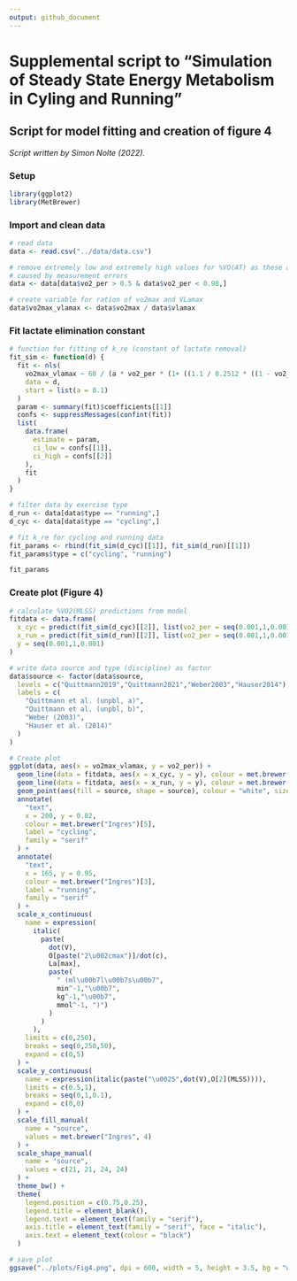 ```yaml
---
output: github_document
---
```


# Supplemental script to "Simulation of Steady State Energy Metabolism in Cyling and Running"

## Script for model fitting and creation of figure 4

*Script written by Simon Nolte (2022).*

### Setup

```r
library(ggplot2)
library(MetBrewer)
```

### Import and clean data

```r
# read data
data <- read.csv("../data/data.csv")

# remove extremely low and extremely high values for %VO(AT) as these are likely
# caused by measurement errors
data <- data[data$vo2_per > 0.5 & data$vo2_per < 0.98,]

# create variable for ration of vo2max and VLamax
data$vo2max_vlamax <- data$vo2max / data$vlamax
```

### Fit lactate elimination constant

```r

# function for fitting of k_re (constant of lactate removal)
fit_sim <- function(d) {
  fit <- nls(
    vo2max_vlamax ~ 60 / (a * vo2_per * (1+ ((1.1 / 0.2512 * ((1 - vo2_per)/ vo2_per)^(1 / 2))^3))), 
    data = d, 
    start = list(a = 0.1)
  )
  param <- summary(fit)$coefficients[[1]]
  confs <- suppressMessages(confint(fit))
  list(
    data.frame(
      estimate = param,
      ci_low = confs[[1]],
      ci_high = confs[[2]]
    ),
    fit
  )
}

# filter data by exercise type
d_run <- data[data$type == "running",]
d_cyc <- data[data$type == "cycling",]

# fit k_re for cycling and running data
fit_params <- rbind(fit_sim(d_cyc)[[1]], fit_sim(d_run)[[1]])
fit_params$type = c("cycling", "running")

fit_params
```

### Create plot (Figure 4)

```r
# calculate %VO2(MLSS) predictions from model
fitdata <- data.frame(
  x_cyc = predict(fit_sim(d_cyc)[[2]], list(vo2_per = seq(0.001,1,0.001))),
  x_run = predict(fit_sim(d_run)[[2]], list(vo2_per = seq(0.001,1,0.001))),
  y = seq(0.001,1,0.001)
)

# write data source and type (discipline) as factor
data$source <- factor(data$source,
  levels = c("Quittmann2019","Quittmann2021","Weber2003","Hauser2014"),
  labels = c(
    "Quittmann et al. (unpbl, a)", 
    "Quittmann et al. (unpbl, b)", 
    "Weber (2003)", 
    "Hauser et al. (2014)"
  )
)

# Create plot
ggplot(data, aes(x = vo2max_vlamax, y = vo2_per)) +
  geom_line(data = fitdata, aes(x = x_cyc, y = y), colour = met.brewer("Ingres")[5]) +
  geom_line(data = fitdata, aes(x = x_run, y = y), colour = met.brewer("Ingres")[3]) +
  geom_point(aes(fill = source, shape = source), colour = "white", size = 2.5) +
  annotate(
    "text",
    x = 200, y = 0.82,
    colour = met.brewer("Ingres")[5],
    label = "cycling",
    family = "serif"
  ) +
  annotate(
    "text",
    x = 165, y = 0.95,
    colour = met.brewer("Ingres")[3],
    label = "running",
    family = "serif"
  ) +
  scale_x_continuous(
    name = expression(
      italic(
        paste(
          dot(V),
          O[paste("2\u002cmax")]/dot(c),
          La[max], 
          paste(
            " (ml\u00b7l\u00b7s\u00b7",
            min^-1,"\u00b7",
            kg^-1,"\u00b7",
            mmol^-1, ")")
          )
        )
      ),
    limits = c(0,250), 
    breaks = seq(0,250,50),
    expand = c(0,5)
  ) +
  scale_y_continuous(
    name = expression(italic(paste("\u0025",dot(V),O[2](MLSS)))),
    limits = c(0.5,1), 
    breaks = seq(0,1,0.1),
    expand = c(0,0)
  ) +
  scale_fill_manual(
    name = "source",
    values = met.brewer("Ingres", 4)
  ) +
  scale_shape_manual(
    name = "source",
    values = c(21, 21, 24, 24)
  ) +
  theme_bw() +
  theme(
    legend.position = c(0.75,0.25),
    legend.title = element_blank(),
    legend.text = element_text(family = "serif"),
    axis.title = element_text(family = "serif", face = "italic"),
    axis.text = element_text(colour = "black")
  )

# save plot
ggsave("../plots/Fig4.png", dpi = 600, width = 5, height = 3.5, bg = "white")
```

